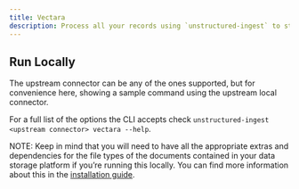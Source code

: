 ```yaml
---
title: Vectara
description: Process all your records using `unstructured-ingest` to store structured outputs locally on your filesystem and upload those to a Vectara corpus. If you don’t yet have a Vectara account, \[sign up\]([https://vectara.com/integrations/unstructured/](https://vectara.com/integrations/unstructured/)) for your account.
---
```


## Run Locally

The upstream connector can be any of the ones supported, but for convenience here, showing a sample command using the upstream local connector.


<CodeGroup>

  <VectaraSh />

  <VectaraPy />

</CodeGroup>


For a full list of the options the CLI accepts check `unstructured-ingest <upstream connector> vectara --help`.

NOTE: Keep in mind that you will need to have all the appropriate extras and dependencies for the file types of the documents contained in your data storage platform if you’re running this locally. You can find more information about this in the [installation guide](/installation/overview).